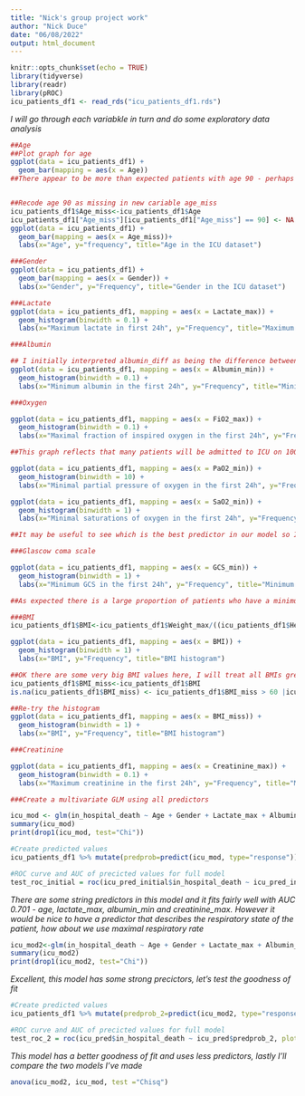 ```yaml
---
title: "Nick's group project work"
author: "Nick Duce"
date: "06/08/2022"
output: html_document
---
```


```r
knitr::opts_chunk$set(echo = TRUE)
library(tidyverse)
library(readr)
library(pROC)
icu_patients_df1 <- read_rds("icu_patients_df1.rds")
```

_I will go through each variabkle in turn and do some exploratory data analysis_

```r
##Age
##Plot graph for age
ggplot(data = icu_patients_df1) +
  geom_bar(mapping = aes(x = Age))
##There appear to be more than expected patients with age 90 - perhaps this is coded for missing ages or all above 90?


##Recode age 90 as missing in new cariable age_miss
icu_patients_df1$Age_miss<-icu_patients_df1$Age
icu_patients_df1["Age_miss"][icu_patients_df1["Age_miss"] == 90] <- NA
ggplot(data = icu_patients_df1) +
  geom_bar(mapping = aes(x = Age_miss))+
  labs(x="Age", y="frequency", title="Age in the ICU dataset")

###Gender
ggplot(data = icu_patients_df1) +
  geom_bar(mapping = aes(x = Gender)) +
  labs(x="Gender", y="Frequency", title="Gender in the ICU dataset")
```


```r
###Lactate
ggplot(data = icu_patients_df1, mapping = aes(x = Lactate_max)) +
  geom_histogram(binwidth = 0.1) +
  labs(x="Maximum lactate in first 24h", y="Frequency", title="Maximum lactate histogram")
```


```r
###Albumin

## I initially interpreted albumin_diff as being the difference between minimum and maximum values showing change - however it is the maximal difference from the mean value of the set, this doesn't have direction so I think will be a less useful predictor, I will use minimum albumin instead as this reflects a negative acute phase reactant
ggplot(data = icu_patients_df1, mapping = aes(x = Albumin_min)) +
  geom_histogram(binwidth = 0.1) +
  labs(x="Minimum albumin in the first 24h", y="Frequency", title="Minimum albumin histogram")
```
```r
###Oxygen

ggplot(data = icu_patients_df1, mapping = aes(x = FiO2_max)) +
  geom_histogram(binwidth = 0.1) +
  labs(x="Maximal fraction of inspired oxygen in the first 24h", y="Frequency", title="Maximal fraction of inspired oxygen histogram")

##This graph reflects that many patients will be admitted to ICU on 100% oxygen, even if they don't require that number, maybe lets look at minimal saturations and partial pressures of oxygen as well

ggplot(data = icu_patients_df1, mapping = aes(x = PaO2_min)) +
  geom_histogram(binwidth = 10) +
  labs(x="Minimal partial pressure of oxygen in the first 24h", y="Frequency", title="Minimal partial pressure of oxygen histogram")

ggplot(data = icu_patients_df1, mapping = aes(x = SaO2_min)) +
  geom_histogram(binwidth = 1) +
  labs(x="Minimal saturations of oxygen in the first 24h", y="Frequency", title="Minimal satuiration of oxygen histogram")

##It may be useful to see which is the best predictor in our model so I will keep all three and experiment in the model creation
```
```r
###Glascow coma scale

ggplot(data = icu_patients_df1, mapping = aes(x = GCS_min)) +
  geom_histogram(binwidth = 1) +
  labs(x="Minimum GCS in the first 24h", y="Frequency", title="Minimum GCS histogram")

##As expected there is a large proportion of patients who have a minimum GCS of 3, however I think this will be a useful predictor of ICU mortality, we'll see!
```
```r
###BMI
icu_patients_df1$BMI<-icu_patients_df1$Weight_max/((icu_patients_df1$Height/100)^2)

ggplot(data = icu_patients_df1, mapping = aes(x = BMI)) +
  geom_histogram(binwidth = 1) +
  labs(x="BMI", y="Frequency", title="BMI histogram")

##OK there are some very big BMI values here, I will treat all BMIs greater than 60 or less than 10 as missing
icu_patients_df1$BMI_miss<-icu_patients_df1$BMI
is.na(icu_patients_df1$BMI_miss) <- icu_patients_df1$BMI_miss > 60 |icu_patients_df1$BMI_miss <10

##Re-try the histogram
ggplot(data = icu_patients_df1, mapping = aes(x = BMI_miss)) +
  geom_histogram(binwidth = 1) +
  labs(x="BMI", y="Frequency", title="BMI histogram")
```
```r
###Creatinine

ggplot(data = icu_patients_df1, mapping = aes(x = Creatinine_max)) +
  geom_histogram(binwidth = 0.1) +
  labs(x="Maximum creatinine in the first 24h", y="Frequency", title="Maximum creatinine histogram")
```
```r
###Create a multivariate GLM using all predictors

icu_mod <- glm(in_hospital_death ~ Age + Gender + Lactate_max + Albumin_min + + FiO2_max + SaO2_min + PaO2_min + GCS_min + Creatinine_max , family = binomial, data=icu_patients_df1)
summary(icu_mod)
print(drop1(icu_mod, test="Chi"))
```
```r
#Create predicted values
icu_patients_df1 %>% mutate(predprob=predict(icu_mod, type="response")) -> icu_pred_initial

#ROC curve and AUC of precicted values for full model
test_roc_initial = roc(icu_pred_initial$in_hospital_death ~ icu_pred_initial$predprob, plot = TRUE, print.auc = TRUE)
```

_There are some string predictors in this model and it fits fairly well with AUC 0.701 - age, lactate_max, albumin_min and creatinine_max. However it would be nice to have a predictor that describes the respiratory state of the patient, how about we use maximal respiratory rate_

```r
icu_mod2<-glm(in_hospital_death ~ Age + Gender + Lactate_max + Albumin_min + RespRate_max + GCS_min + Creatinine_max , family = binomial, data=icu_patients_df1)
summary(icu_mod2)
print(drop1(icu_mod2, test="Chi"))
```
_Excellent, this model has some strong precictors, let's test the goodness of fit_
```r
#Create predicted values
icu_patients_df1 %>% mutate(predprob_2=predict(icu_mod2, type="response")) -> icu_pred

#ROC curve and AUC of precicted values for full model
test_roc_2 = roc(icu_pred$in_hospital_death ~ icu_pred$predprob_2, plot = TRUE, print.auc = TRUE)
```
_This model has a better goodness of fit and uses less predictors, lastly I'll compare the two models I've made_
```r
anova(icu_mod2, icu_mod, test ="Chisq")
```

